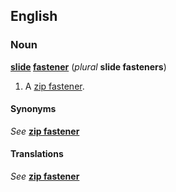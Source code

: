 ==English==
===Noun===
'''[[slide]] [[fastener]]''' (''plural'' '''slide fasteners''')

#A [[zip fastener]].

====Synonyms====
''See'' '''[[zip fastener]]'''

====Translations====
''See'' '''[[zip fastener]]'''